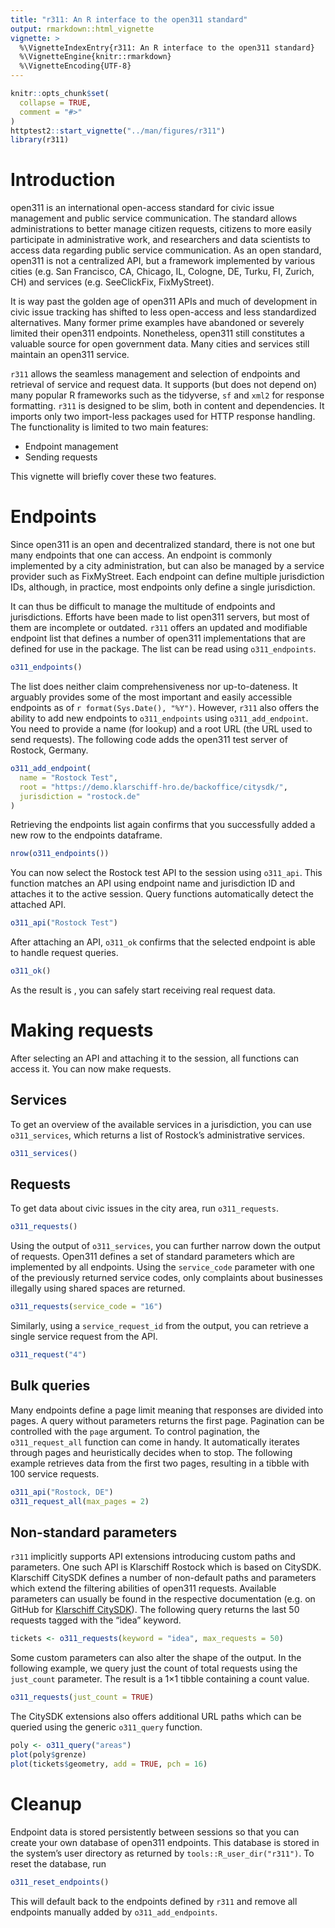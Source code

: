 ---
title: "r311: An R interface to the open311 standard"
output: rmarkdown::html_vignette
vignette: >
  %\VignetteIndexEntry{r311: An R interface to the open311 standard}
  %\VignetteEngine{knitr::rmarkdown}
  %\VignetteEncoding{UTF-8}
---

```{r, include = FALSE}
knitr::opts_chunk$set(
  collapse = TRUE,
  comment = "#>"
)
httptest2::start_vignette("../man/figures/r311")
library(r311)
```


# Introduction

open311 is an international open-access standard for civic issue management
and public service communication. 
The standard allows administrations to better manage citizen requests,
citizens to more easily participate in administrative work, and researchers
and data scientists to access data regarding public service communication.
As an open standard, open311 is not a centralized API, but a framework
implemented by various cities (e.g. San Francisco, CA, Chicago, IL, Cologne,
DE, Turku, FI, Zurich, CH) and services (e.g. SeeClickFix, FixMyStreet).

It is way past the golden age of open311 APIs and much of development in
civic issue tracking has shifted to less open-access and less standardized
alternatives. Many former prime examples have abandoned or severely limited
their open311 endpoints. Nonetheless, open311 still constitutes a valuable
source for open government data. Many cities and services still maintain an
open311 service.

`r311` allows the seamless management and selection of endpoints and
retrieval of service and request data. It supports (but does not depend on)
many popular R frameworks such as the tidyverse, `sf` and `xml2` for
response formatting. `r311` is designed to be slim, both in content
and dependencies. It imports only two import-less packages used for HTTP
response handling. The functionality is limited to two main features:

- Endpoint management
- Sending requests

This vignette will briefly cover these two features.


# Endpoints

Since open311 is an open and decentralized standard, there is not one but
many endpoints that one can access. An endpoint is commonly implemented by
a city administration, but can also be managed by a service provider such
as FixMyStreet. Each endpoint can define multiple jurisdiction IDs, although,
in practice, most endpoints only define a single jurisdiction.

It can thus be difficult to manage the multitude of endpoints and jurisdictions.
Efforts have been made to list open311 servers, but most of them are
incomplete or outdated. `r311` offers an updated and modifiable endpoint list
that defines a number of open311 implementations that are defined for use in
the package. The list can be read using `o311_endpoints`.

```{r}
o311_endpoints()
```

The list does neither claim comprehensiveness nor up-to-dateness. It arguably
provides some of the most important and easily accessible endpoints as of 
`r format(Sys.Date(), "%Y")`. However, `r311` also offers the ability to add
new endpoints to `o311_endpoints` using `o311_add_endpoint`. You need to
provide a name (for lookup) and a root URL (the URL used to send requests).
The following code adds the open311 test server of Rostock, Germany.

```{r}
o311_add_endpoint(
  name = "Rostock Test",
  root = "https://demo.klarschiff-hro.de/backoffice/citysdk/",
  jurisdiction = "rostock.de"
)
```

Retrieving the endpoints list again confirms that you successfully added a 
new row to the endpoints dataframe.

```{r}
nrow(o311_endpoints())
```

You can now select the Rostock test API to the session using `o311_api`.
This function matches an API using endpoint name and jurisdiction ID and
attaches it to the active session. Query functions automatically detect the
attached API.

```{r}
o311_api("Rostock Test")
```

After attaching an API, `o311_ok` confirms that the selected endpoint is able
to handle request queries.

```{r}
o311_ok()
```

As the result is \code{TRUE}, you can safely start receiving real request data.



# Making requests

After selecting an API and attaching it to the session, all \code{o311_*}
functions can access it. You can now make requests.

## Services

To get an overview of the available services in a jurisdiction, you can
use `o311_services`, which returns a list of Rostock's administrative
services.

```{r}
o311_services()
```


## Requests

To get data about civic issues in the city area, run `o311_requests`.

```{r}
o311_requests()
```

Using the output of `o311_services`, you can further narrow down the output
of requests. Open311 defines a set of standard parameters which are implemented
by all endpoints. Using the `service_code` parameter with one of the previously
returned service codes, only complaints about businesses illegally using shared
spaces are returned.

```{r}
o311_requests(service_code = "16")
```

Similarly, using a `service_request_id` from the output, you can retrieve a
single service request from the API.

```{r}
o311_request("4")
```


## Bulk queries

Many endpoints define a page limit meaning that responses are divided into
pages. A query without parameters returns the first page. Pagination can be
controlled with the `page` argument. To control pagination, the
`o311_request_all` function can come in handy. It automatically iterates
through pages and heuristically decides when to stop. The following example
retrieves data from the first two pages, resulting in a tibble with 100
service requests.

```{r}
o311_api("Rostock, DE")
o311_request_all(max_pages = 2)
```


## Non-standard parameters

`r311` implicitly supports API extensions introducing custom paths and
parameters. One such API is Klarschiff Rostock which is based on CitySDK.
Klarschiff CitySDK defines a number of non-default paths and parameters which
extend the filtering abilities of open311 requests. Available parameters can
usually be found in the respective documentation (e.g. on GitHub for 
[Klarschiff CitySDK](https://github.com/bfpi/klarschiff-citysdk)).
The following query returns the last 50 requests tagged with the "idea" keyword.

```{r}
tickets <- o311_requests(keyword = "idea", max_requests = 50)
```

Some custom parameters can also alter the shape of the output. In the following
example, we query just the count of total requests using the `just_count`
parameter. The result is a 1×1 tibble containing a count value.

```{r}
o311_requests(just_count = TRUE)
```

The CitySDK extensions also offers additional URL paths which can be queried
using the generic `o311_query` function.

```{r}
poly <- o311_query("areas")
plot(poly$grenze)
plot(tickets$geometry, add = TRUE, pch = 16)
```


# Cleanup

Endpoint data is stored persistently between sessions so that you can create
your own database of open311 endpoints. This database is stored in the system's
user directory as returned by `tools::R_user_dir("r311")`. To reset the
database, run

```{r}
o311_reset_endpoints()
```

This will default back to the endpoints defined by `r311` and remove all
endpoints manually added by `o311_add_endpoints`.


